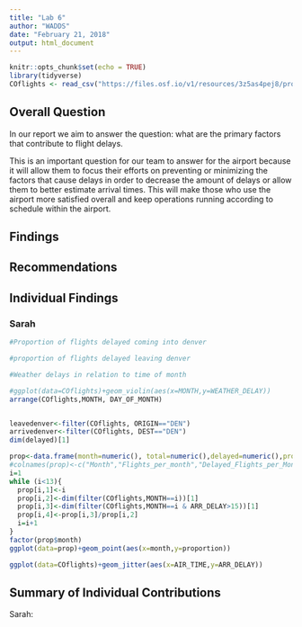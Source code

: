 ---
title: "Lab 6"
author: "WADDS"
date: "February 21, 2018"
output: html_document
---

```{r setup, include=FALSE}
knitr::opts_chunk$set(echo = TRUE)
library(tidyverse)
COflights <- read_csv("https://files.osf.io/v1/resources/3z5as4pej8/providers/osfstorage/5a8ca28f57103100104584db")
```

## Overall Question

In our report we aim to answer the question: what are the primary factors that contribute to flight delays.

This is an important question for our team to answer for the airport because it will allow them to focus their efforts on preventing or minimizing the factors that cause delays in order to decrease the amount of delays or allow them to better estimate arrival times. This will make those who use the airport more satisfied overall and keep operations running according to schedule within the airport.

## Findings

## Recommendations

## Individual Findings

### Sarah

``` {r sarah1, echo=FALSE}
#Proportion of flights delayed coming into denver

#proportion of flights delayed leaving denver

#Weather delays in relation to time of month

#ggplot(data=COflights)+geom_violin(aes(x=MONTH,y=WEATHER_DELAY))
arrange(COflights,MONTH, DAY_OF_MONTH)


leavedenver<-filter(COflights, ORIGIN=="DEN")
arrivedenver<-filter(COflights, DEST=="DEN")
dim(delayed)[1]

prop<-data.frame(month=numeric(), total=numeric(),delayed=numeric(),proportion=numeric())
#colnames(prop)<-c("Month","Flights_per_month","Delayed_Flights_per_Month","Proportion_Delayed_per_Month")
i=1
while (i<13){
  prop[i,1]<-i
  prop[i,2]<-dim(filter(COflights,MONTH==i))[1]
  prop[i,3]<-dim(filter(COflights,MONTH==i & ARR_DELAY>15))[1]
  prop[i,4]<-prop[i,3]/prop[i,2]
  i=i+1
}
factor(prop$month)
ggplot(data=prop)+geom_point(aes(x=month,y=proportion))

ggplot(data=COflights)+geom_jitter(aes(x=AIR_TIME,y=ARR_DELAY))

```

## Summary of Individual Contributions

Sarah: 

